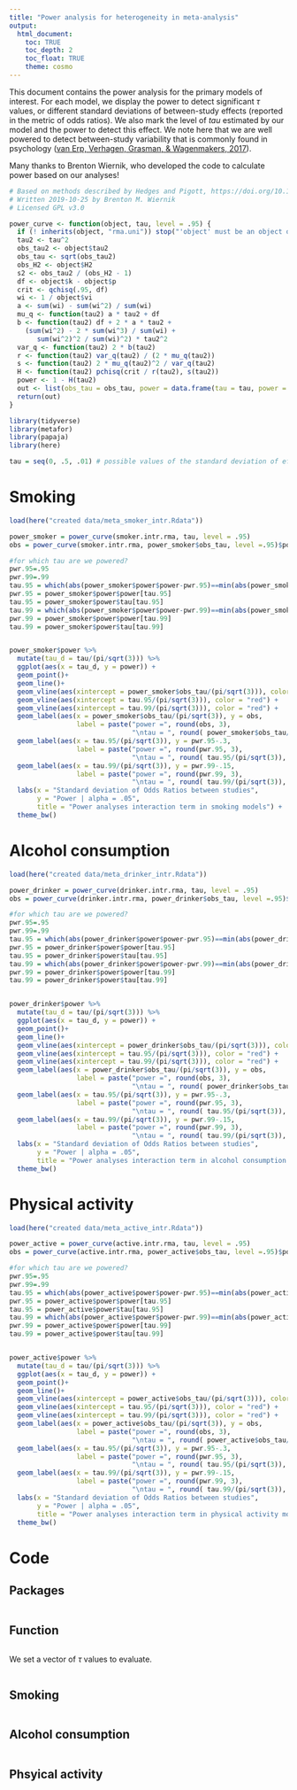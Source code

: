 ```yaml
---
title: "Power analysis for heterogeneity in meta-analysis"
output: 
  html_document:
    toc: TRUE
    toc_depth: 2
    toc_float: TRUE
    theme: cosmo
---
```


This document contains the power analysis for the primary models of interest. For each model, we display the power to detect significant $\tau$ values, or different standard deviations of between-study effects (reported in the metric of odds ratios). We also mark the level of $tau$ estimated by our model and the power to detect this effect. We note here that we are well powered to detect between-study variability that is commonly found in psychology ([van Erp, Verhagen, Grasman, & Wagenmakers, 2017](https://openpsychologydata.metajnl.com/articles/10.5334/jopd.33/)).

Many thanks to Brenton Wiernik, who developed the code to calculate power based on our analyses!

```r
# Based on methods described by Hedges and Pigott, https://doi.org/10.1037/1082-989X.9.4.426, p. 438
# Written 2019-10-25 by Brenton M. Wiernik
# Licensed GPL v3.0

power_curve <- function(object, tau, level = .95) {
  if (! inherits(object, "rma.uni")) stop("'object' must be an object of class 'rma.uni'")
  tau2 <- tau^2
  obs_tau2 <- object$tau2
  obs_tau <- sqrt(obs_tau2)
  obs_H2 <- object$H2
  s2 <- obs_tau2 / (obs_H2 - 1)
  df <- object$k - object$p
  crit <- qchisq(.95, df)
  wi <- 1 / object$vi
  a <- sum(wi) - sum(wi^2) / sum(wi)
  mu_q <- function(tau2) a * tau2 + df
  b <- function(tau2) df + 2 * a * tau2 + 
    (sum(wi^2) - 2 * sum(wi^3) / sum(wi) + 
       sum(wi^2)^2 / sum(wi)^2) * tau2^2
  var_q <- function(tau2) 2 * b(tau2)
  r <- function(tau2) var_q(tau2) / (2 * mu_q(tau2))
  s <- function(tau2) 2 * mu_q(tau2)^2 / var_q(tau2)
  H <- function(tau2) pchisq(crit / r(tau2), s(tau2))
  power <- 1 - H(tau2)
  out <- list(obs_tau = obs_tau, power = data.frame(tau = tau, power = power))
  return(out)
}
```

```r
library(tidyverse)
library(metafor)
library(papaja)
library(here)
```

```r
tau = seq(0, .5, .01) # possible values of the standard deviation of effect sizes
```

# Smoking

```r
load(here("created data/meta_smoker_intr.Rdata"))

power_smoker = power_curve(smoker.intr.rma, tau, level = .95)
obs = power_curve(smoker.intr.rma, power_smoker$obs_tau, level =.95)$power[1,2]

#for which tau are we powered?
pwr.95=.95
pwr.99=.99
tau.95 = which(abs(power_smoker$power$power-pwr.95)==min(abs(power_smoker$power$power-pwr.95)))
pwr.95 = power_smoker$power$power[tau.95]
tau.95 = power_smoker$power$tau[tau.95]
tau.99 = which(abs(power_smoker$power$power-pwr.99)==min(abs(power_smoker$power$power-pwr.99)))
pwr.99 = power_smoker$power$power[tau.99]
tau.99 = power_smoker$power$tau[tau.99]


power_smoker$power %>%
  mutate(tau_d = tau/(pi/sqrt(3))) %>%
  ggplot(aes(x = tau_d, y = power)) +
  geom_point()+
  geom_line()+
  geom_vline(aes(xintercept = power_smoker$obs_tau/(pi/sqrt(3))), color = "red") +
  geom_vline(aes(xintercept = tau.95/(pi/sqrt(3))), color = "red") +
  geom_vline(aes(xintercept = tau.99/(pi/sqrt(3))), color = "red") +
  geom_label(aes(x = power_smoker$obs_tau/(pi/sqrt(3)), y = obs, 
                 label = paste("power =", round(obs, 3), 
                               "\ntau = ", round( power_smoker$obs_tau/(pi/sqrt(3)), 3))), hjust = "inward")+
  geom_label(aes(x = tau.95/(pi/sqrt(3)), y = pwr.95-.3, 
                 label = paste("power =", round(pwr.95, 3), 
                               "\ntau = ", round( tau.95/(pi/sqrt(3)), 3))), hjust = "inward")+
  geom_label(aes(x = tau.99/(pi/sqrt(3)), y = pwr.99-.15, 
                 label = paste("power =", round(pwr.99, 3), 
                               "\ntau = ", round( tau.99/(pi/sqrt(3)), 3))), hjust = "inward")+
  labs(x = "Standard deviation of Odds Ratios between studies", 
       y = "Power | alpha = .05",
       title = "Power analyses interaction term in smoking models") +
  theme_bw()
```

# Alcohol consumption

```r
load(here("created data/meta_drinker_intr.Rdata"))

power_drinker = power_curve(drinker.intr.rma, tau, level = .95)
obs = power_curve(drinker.intr.rma, power_drinker$obs_tau, level =.95)$power[1,2]

#for which tau are we powered?
pwr.95=.95
pwr.99=.99
tau.95 = which(abs(power_drinker$power$power-pwr.95)==min(abs(power_drinker$power$power-pwr.95)))
pwr.95 = power_drinker$power$power[tau.95]
tau.95 = power_drinker$power$tau[tau.95]
tau.99 = which(abs(power_drinker$power$power-pwr.99)==min(abs(power_drinker$power$power-pwr.99)))
pwr.99 = power_drinker$power$power[tau.99]
tau.99 = power_drinker$power$tau[tau.99]


power_drinker$power %>%
  mutate(tau_d = tau/(pi/sqrt(3))) %>%
  ggplot(aes(x = tau_d, y = power)) +
  geom_point()+
  geom_line()+
  geom_vline(aes(xintercept = power_drinker$obs_tau/(pi/sqrt(3))), color = "red") +
  geom_vline(aes(xintercept = tau.95/(pi/sqrt(3))), color = "red") +
  geom_vline(aes(xintercept = tau.99/(pi/sqrt(3))), color = "red") +
  geom_label(aes(x = power_drinker$obs_tau/(pi/sqrt(3)), y = obs, 
                 label = paste("power =", round(obs, 3), 
                               "\ntau = ", round( power_drinker$obs_tau/(pi/sqrt(3)), 3))), hjust = "inward")+
  geom_label(aes(x = tau.95/(pi/sqrt(3)), y = pwr.95-.3, 
                 label = paste("power =", round(pwr.95, 3), 
                               "\ntau = ", round( tau.95/(pi/sqrt(3)), 3))), hjust = "inward")+
  geom_label(aes(x = tau.99/(pi/sqrt(3)), y = pwr.99-.15, 
                 label = paste("power =", round(pwr.99, 3), 
                               "\ntau = ", round( tau.99/(pi/sqrt(3)), 3))), hjust = "inward")+
  labs(x = "Standard deviation of Odds Ratios between studies", 
       y = "Power | alpha = .05",
       title = "Power analyses interaction term in alcohol consumption models") +
  theme_bw()
```

# Physical activity

```r
load(here("created data/meta_active_intr.Rdata"))

power_active = power_curve(active.intr.rma, tau, level = .95)
obs = power_curve(active.intr.rma, power_active$obs_tau, level =.95)$power[1,2]

#for which tau are we powered?
pwr.95=.95
pwr.99=.99
tau.95 = which(abs(power_active$power$power-pwr.95)==min(abs(power_active$power$power-pwr.95)))
pwr.95 = power_active$power$power[tau.95]
tau.95 = power_active$power$tau[tau.95]
tau.99 = which(abs(power_active$power$power-pwr.99)==min(abs(power_active$power$power-pwr.99)))
pwr.99 = power_active$power$power[tau.99]
tau.99 = power_active$power$tau[tau.99]


power_active$power %>%
  mutate(tau_d = tau/(pi/sqrt(3))) %>%
  ggplot(aes(x = tau_d, y = power)) +
  geom_point()+
  geom_line()+
  geom_vline(aes(xintercept = power_active$obs_tau/(pi/sqrt(3))), color = "red") +
  geom_vline(aes(xintercept = tau.95/(pi/sqrt(3))), color = "red") +
  geom_vline(aes(xintercept = tau.99/(pi/sqrt(3))), color = "red") +
  geom_label(aes(x = power_active$obs_tau/(pi/sqrt(3)), y = obs, 
                 label = paste("power =", round(obs, 3), 
                               "\ntau = ", round( power_active$obs_tau/(pi/sqrt(3)), 3))), hjust = "inward")+
  geom_label(aes(x = tau.95/(pi/sqrt(3)), y = pwr.95-.3, 
                 label = paste("power =", round(pwr.95, 3), 
                               "\ntau = ", round( tau.95/(pi/sqrt(3)), 3))), hjust = "inward")+
  geom_label(aes(x = tau.99/(pi/sqrt(3)), y = pwr.99-.15, 
                 label = paste("power =", round(pwr.99, 3), 
                               "\ntau = ", round( tau.99/(pi/sqrt(3)), 3))), hjust = "inward")+
  labs(x = "Standard deviation of Odds Ratios between studies", 
       y = "Power | alpha = .05",
       title = "Power analyses interaction term in physical activity models") +
  theme_bw()
```

# Code

## Packages

```r
```

## Function

```r
```

We set a vector of $\tau$ values to evaluate.

```r
```

## Smoking

```r
```

## Alcohol consumption

```r
```

## Phsyical activity

```r
```
